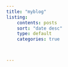 ```yaml
---
title: "myblog"
listing: 
    contents: posts
    sort: "date desc"
    type: default
    categories: true



---
```


